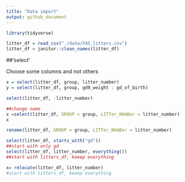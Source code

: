 ```yaml
---
title: "Data import"
output: github_document
---
```


```r
library(tidyverse)

```

```r
litter_df = read_csv("./data/FAS_litters.csv")
litter_df = janitor::clean_names(litter_df)
```

##'select' 

Choose some columns and not others

```r
x = select(litter_df, group, litter_number)
y = select(litter_df, group, gd0_weight : gd_of_birth)
```

```r
select(litter_df, -litter_number)

```


```r
##change name
x =select(litter_df, GROUP = group, LITTer_NUmBer = litter_number)
x
```


```r
rename(litter_df, GROUP = group, LITTer_NUmBer = litter_number)

```



```r
select(litter_df, starts_with("gd"))
##start with only gd
select(litter_df, litter_number, everything())
##start with litters_df, keeep everything

x= relocate(litter_df, litter_number)
#start with litters_df, keeep everything


```

